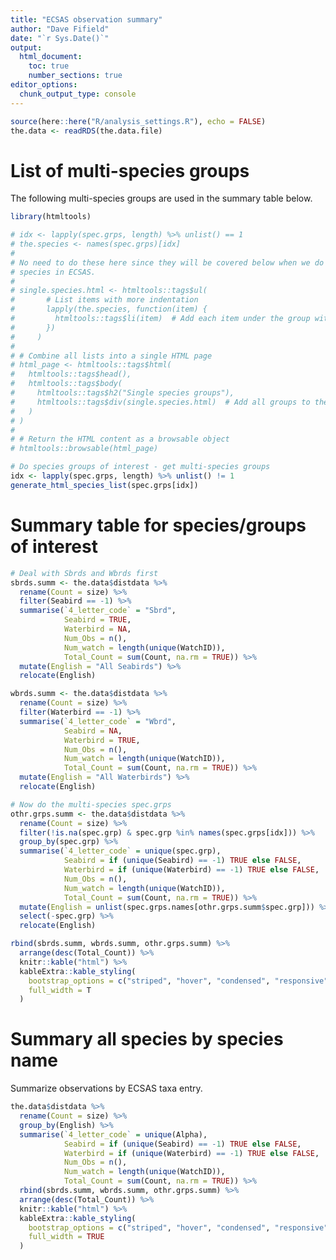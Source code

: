 ```yaml
---
title: "ECSAS observation summary"
author: "Dave Fifield"
date: "`r Sys.Date()`"
output: 
  html_document: 
    toc: true
    number_sections: true
editor_options: 
  chunk_output_type: console
---
```



```r
source(here::here("R/analysis_settings.R"), echo = FALSE)
the.data <- readRDS(the.data.file)
```


# List of multi-species groups

The following multi-species groups are used in the summary table below.

```r
library(htmltools)

# idx <- lapply(spec.grps, length) %>% unlist() == 1
# the.species <- names(spec.grps)[idx]
# 
# No need to do these here since they will be covered below when we do all
# species in ECSAS.
# 
# single.species.html <- htmltools::tags$ul(
#       # List items with more indentation
#       lapply(the.species, function(item) {
#         htmltools::tags$li(item)  # Add each item under the group with more indentation
#       })
#     )
# 
# # Combine all lists into a single HTML page
# html_page <- htmltools::tags$html(
#   htmltools::tags$head(),
#   htmltools::tags$body(
#     htmltools::tags$h2("Single species groups"),
#     htmltools::tags$div(single.species.html)  # Add all groups to the body
#   )
# )
#   
# # Return the HTML content as a browsable object
# htmltools::browsable(html_page)

# Do species groups of interest - get multi-species groups
idx <- lapply(spec.grps, length) %>% unlist() != 1
generate_html_species_list(spec.grps[idx])
```


# Summary table for species/groups of interest
```r
# Deal with Sbrds and Wbrds first
sbrds.summ <- the.data$distdata %>%
  rename(Count = size) %>% 
  filter(Seabird == -1) %>% 
  summarise(`4_letter_code` = "Sbrd",
            Seabird = TRUE,
            Waterbird = NA,
            Num_Obs = n(),
            Num_watch = length(unique(WatchID)),
            Total_Count = sum(Count, na.rm = TRUE)) %>%
  mutate(English = "All Seabirds") %>% 
  relocate(English)

wbrds.summ <- the.data$distdata %>%
  rename(Count = size) %>% 
  filter(Waterbird == -1) %>% 
  summarise(`4_letter_code` = "Wbrd",
            Seabird = NA,
            Waterbird = TRUE,
            Num_Obs = n(),
            Num_watch = length(unique(WatchID)),
            Total_Count = sum(Count, na.rm = TRUE)) %>%
  mutate(English = "All Waterbirds") %>% 
  relocate(English)

# Now do the multi-species spec.grps
othr.grps.summ <- the.data$distdata %>%
  rename(Count = size) %>% 
  filter(!is.na(spec.grp) & spec.grp %in% names(spec.grps[idx])) %>% 
  group_by(spec.grp) %>% 
  summarise(`4_letter_code` = unique(spec.grp),
            Seabird = if (unique(Seabird) == -1) TRUE else FALSE,
            Waterbird = if (unique(Waterbird) == -1) TRUE else FALSE,
            Num_Obs = n(),
            Num_watch = length(unique(WatchID)),
            Total_Count = sum(Count, na.rm = TRUE)) %>% 
  mutate(English = unlist(spec.grps.names[othr.grps.summ$spec.grp])) %>% 
  select(-spec.grp) %>% 
  relocate(English)

rbind(sbrds.summ, wbrds.summ, othr.grps.summ) %>% 
  arrange(desc(Total_Count)) %>% 
  knitr::kable("html") %>%
  kableExtra::kable_styling(
    bootstrap_options = c("striped", "hover", "condensed", "responsive"),
    full_width = T
  )
```


# Summary all species by species name

Summarize observations by ECSAS taxa entry.

```r
the.data$distdata %>%
  rename(Count = size) %>% 
  group_by(English) %>%
  summarise(`4_letter_code` = unique(Alpha),
            Seabird = if (unique(Seabird) == -1) TRUE else FALSE,
            Waterbird = if (unique(Waterbird) == -1) TRUE else FALSE,
            Num_Obs = n(),
            Num_watch = length(unique(WatchID)),
            Total_Count = sum(Count, na.rm = TRUE)) %>%
  rbind(sbrds.summ, wbrds.summ, othr.grps.summ) %>%
  arrange(desc(Total_Count)) %>% 
  knitr::kable("html") %>%
  kableExtra::kable_styling(
    bootstrap_options = c("striped", "hover", "condensed", "responsive"),
    full_width = TRUE
  )
```
